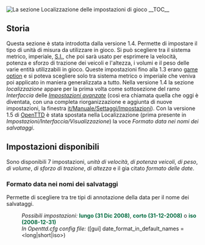 {{it/Manuale/Menu}}
{{it/Manuale/Settaggi/MenuImp}}
[[File:it/Manuale/Impostazioni localizzazione.png|frame|left|La sezione ''Localizzazione'' delle impostazioni di gioco]]
__TOC__
==Storia==
Questa sezione è stata introdotta dalla versione 1.4. Permette di impostare il tipo di unità di misura da utilizzare in gioco. Si può scegliere tra il sistema metrico, imperiale, [https://it.wikipedia.org/wiki/Sistema_internazionale_di_unità_di_misura S.I.], che poi sarà usato per esprimere la velocità, potenza e sforzo di trazione dei veicoli e l'altezza, i volumi e il peso delle varie entità utilizzabili in gioco. Queste impostazioni fino alla 1.3 erano [[en/Manual/Game options window|game option]] e si poteva scegliere solo tra sistema metrico o imperiale che veniva poi applicato in maniera generalizzata a tutto. Nella versione 1.4 la sezione ''localizzazione'' appare per la prima volta come sottosezione del ramo ''Interfaccia'' delle [[en/Archive/Manual/Settings/Advanced Settings|''Impostazioni avanzate'']] (così era chiamata quella che oggi è diventata, con una completa riorganizzazione e aggiunta di nuove impostazioni, la finestra [[it/Manuale/Settaggi/Impostazioni]]). Con la versione 1.5 di [[it/Manuale/Main Page|OpenTTD]] è stata spostata nella Localizzazione (prima presente in ''Impostazioni/Interfaccia/Visualizzazione'') la voce ''Formato data nei nomi dei salvataggi''. 

==Impostazioni disponibili==
Sono disponibili 7 impostazioni, ''unità di velocità'', ''di potenza veicoli'', ''di peso'', ''di volume'', ''di sforzo di trazione'', ''di altezza'' e il gia citato ''formato delle date''.
 
===Formato data nei nomi dei salvataggi===
{{it/Funzione|0.7|float=right|text=(dalla 0.7.0)}}
Permette di scegliere tra tre tipi di annotazione della data per il nome dei salvataggi.
:''Possibili impostazioni:'' <span style="color:#00693E">'''lungo (31 Dic 2008)'''</span>, <span style="color:#00693E">'''corto (31-12-2008)'''</span> o <span style="color:#00693E">'''iso (2008-12-31)'''</span>
:''In Openttd.cfg config file:'' ([gui] date_format_in_default_names = <long|short|iso>)
{{en/-}}